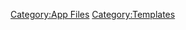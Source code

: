 {{Box
|background=#86C7E3
|border=#005899
|image=MyPenguinIcon.png
|imagesize=100
|imagelink=
|textcolor=
|text1=This file originates from [[clubpenguinwiki:Club Penguin App|Club Penguin App]].
|textcolor2=
|text2=This file was from ''Club Penguin''. Our usage of this file is believed to be fair use.
}}
<includeonly>[[Category:App Files]]</includeonly>
<noinclude>[[Category:Templates]]</noinclude>
